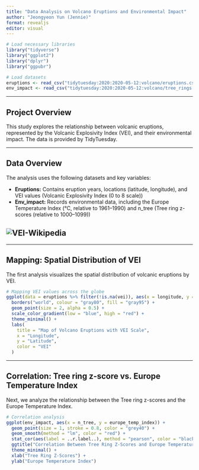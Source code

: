 ```yaml
---
title: "Data Analysis on Volcano Eruptions and Environmental Impact"
author: "Jeongyeon Yun (Jennie)"
format: revealjs
editor: visual
---
```


```r
# Load necessary libraries
library("tidyverse")
library("ggplot2")
library("dplyr")
library("ggpubr")

# Load datasets 
eruptions <- read_csv("tidytuesday:2020:2020-05-12:volcano/eruptions.csv", show_col_types = FALSE)
env_impact <- read_csv("tidytuesday:2020:2020-05-12:volcano/tree_rings.csv", show_col_types = FALSE)

```

------------------------------------------------------------------------

## Project Overview

This study explores the relationship between volcanic eruptions, represented by the Volcanic Explosivity Index (VEI), and their environmental impact. The data is provided by TidyTuesday.

------------------------------------------------------------------------

## Data Overview

The analysis uses the following datasets and key variables:

-   **Eruptions:** Contains eruption years, locations (latitude, longitude), and VEI values (Volcanic Explosivity Index (0 to 8 scale))
-   **Env_impact:** Records environmental data, including the Europe Temperature Index (°C, relative to 1961–1990) and n_tree (Tree ring z-scores (relative to 1000–1099))

## ![VEI-Wikipedia](https://upload.wikimedia.org/wikipedia/commons/0/01/VEIfigure_en.svg)

------------------------------------------------------------------------

## Mapping: Spatial Distribution of VEI

The first analysis visualizes the spatial distribution of volcanic eruptions by VEI.

```r
# Mapping VEI values across the globe
ggplot(data = eruptions %>% filter(!is.na(vei)), aes(x = longitude, y = latitude, color = vei)) +
  borders("world", colour = "gray80", fill = "gray95") +
  geom_point(size = 2, alpha = 0.5) +
  scale_color_gradient(low = "blue", high = "red") +
  theme_minimal() +
  labs(
    title = "Map of Volcano Eruptions with VEI Scale",
    x = "Longitude",
    y = "Latitude",
    color = "VEI"
  )

```

------------------------------------------------------------------------

## Correlation: Tree ring z-score vs. Europe Temperature Index

Next, we analyze the relationship between the Tree ring z-scores and the Europe Temperature Index.

```r
# Correlation analysis
ggplot(env_impact, aes(x = n_tree, y = europe_temp_index)) + 
  geom_point(size = 1, stroke = 0.8, color = "grey40") + 
  geom_smooth(method = "lm", color = "red") + 
  stat_cor(aes(label = ..r.label..), method = "pearson", color = "black", size = 4) +
  ggtitle("Correlation Between Tree Ring Z-Scores and Europe Temperature Index") +
  theme_minimal() +
  xlab("Tree Ring Z-Scores") +
  ylab("Europe Temperature Index")
```
